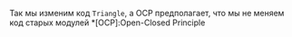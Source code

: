 Так мы изменим код `Triangle`, а OCP предполагает, что мы не меняем код старых модулей
*[OCP]:Open-Closed Principle
